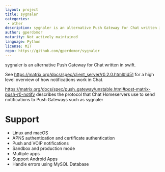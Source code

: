 ```yaml
---
layout: project
title: sygnaler
categories:
 - other
description: sygnaler is an alternative Push Gateway for Chat written in swift.
author: gperdomor
maturity: Not actively maintained
language: Python
license: MIT
repo: https://github.com/gperdomor/sygnaler
---
```


sygnaler is an alternative Push Gateway for Chat written in swift.

See <https://matrix.org/docs/spec/client_server/r0.2.0.html#id51> for a high level overview of how notifications work in Chat.

<https://matrix.org/docs/spec/push_gateway/unstable.html#post-matrix-push-r0-notify> describes the protocol that Chat Homeservers use to send notifications to Push Gateways such as sygnaler

# Support
- Linux and macOS
- APNS authentication and certificate authentication
- Push and VOIP notifications
- Sandbox and production mode
- Multiple apps
- Support Android Apps
- Handle errors using MySQL Database
